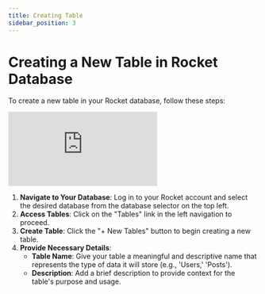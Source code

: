 ```yaml
---
title: Creating Table
sidebar_position: 3
---
```


# Creating a New Table in Rocket Database

To create a new table in your Rocket database, follow these steps:

<div class="videowrapper" style={{ marginBottom: 10 }}>
  <iframe
    src="https://www.youtube.com/embed/eJKFv-jdBc4?rel=0"
    title="YouTube video 
      player"
    frameborder="0"
    allow="accelerometer; autoplay; clipboard-write; 
      encrypted-media; gyroscope; picture-in-picture"
    allowfullscreen
  ></iframe>
</div>

1. **Navigate to Your Database**: Log in to your Rocket account and select the desired database from the database selector on the top left.
2. **Access Tables**: Click on the "Tables" link in the left navigation to proceed.
3. **Create Table**: Click the "+ New Tables" button to begin creating a new table.
4. **Provide Necessary Details**:
   - **Table Name**: Give your table a meaningful and descriptive name that represents the type of data it will store (e.g., 'Users,' 'Posts').
   - **Description**: Add a brief description to provide context for the table's purpose and usage.
